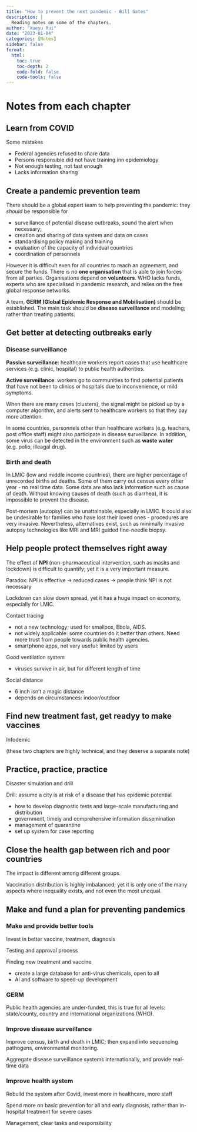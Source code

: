 ```yaml
---
title: "How to prevent the next pandemic - Bill Gates"
description: |
  Reading notes on some of the chapters. 
author: "Xueyu Rui"
date: "2023-01-04"
categories: [Notes]
sidebar: false
format: 
  html:
    toc: true
    toc-depth: 2
    code-fold: false
    code-tools: false
---
```



# Notes from each chapter

## Learn from COVID

Some mistakes

* Federal agencies refused to share data
* Persons responsible did not have training inn epidemiology
* Not enough testing, not fast enough 
* Lacks information sharing


## Create a pandemic prevention team

There should be a global expert team to help preventing the pandemic: they *should* be responsible for

* surveillance of potential disease outbreaks, sound the alert when necessary;
* creation and sharing of data system and data on cases
* standardising policy making and training
* evaluation of the capacity of individual countries
* coordination of personnels

However it is difficult even for all countries to reach an agreement, and secure the funds. There is no **one organisation** that is able to join forces from all parties. Organisations depend on **volunteers**. WHO lacks funds, experts who are specialised in pandemic research, and relies on the free global response networks. 

A team, **GERM (Global Epidemic Response and Mobilisation)** should be established. The main task should be **disease surveillance** and modeling; rather than treating patients.


## Get better at detecting outbreaks early

### Disease surveillance

**Passive surveillance**: healthcare workers report cases that use healthcare services (e.g. clinic, hospital) to public health authorities.

**Active surveillance**: workers go to communities to find potential patients that have not been to clinics or hospitals due to inconvenience, or mild symptoms.

When there are many cases (clusters), the signal might be picked up by a computer algorithm, and alerts sent to healthcare workers so that they pay more attention.

In some countries, personnels other than healthcare workers (e.g. teachers, post office staff) might also participate in disease surveillance. In addition, some virus can be detected in the environment such as **waste water** (e.g. polio, illeagal drug). 

### Birth and death

In LMIC (low and middle income countries), there are higher percentage of unrecorded births ad deaths. Some of them carry out census every other year - no real time data. Some data are also lack information such as cause of death. Without knowing causes of death (such as diarrhea), it is impossible to prevent the disease. 

Post-mortem (autopsy) can be unattainable, especially in LMIC. It could also be undesirable for families who have lost their loved ones - procedures are very invasive. Nevertheless, alternatives exist, such as minimally invasive autopsy technologies like MRI and MRI guided fine-needle biopsy.



## Help people protect themselves right away

The effect of **NPI** (non-pharmaceutical intervention, such as masks and lockdown) is difficult to quantify; yet it is a very important measure.

Paradox: NPI is effective -> reduced cases -> people think NPI is not necessary

Lockdown can slow down spread, yet it has a huge impact on economy, especially for LMIC.

Contact tracing

- not a new technology; used for smallpox, Ebola, AIDS.
- not widely applicable: some countries do it better than others. Need more trust from people towards public health agencies.
- smartphone apps, not very useful: limited by users

Good ventilation system

- viruses survive in air, but for different length of time

Social distance

- 6 inch isn't a magic distance
- depends on circumstances: indoor/outdoor




## Find new treatment fast, get readyy to make vaccines

Infodemic

(these two chapters are highly technical, and they deserve a separate note)


## Practice, practice, practice

Disaster simulation and drill

Drill: assume a city is at risk of a disease that has epidemic potential

- how to develop diagnostic tests and large-scale manufacturing and distribution
- government, timely and comprehensive information dissemination
- management of quarantine 
- set up system for case reporting 



## Close the health gap between rich and poor countries

The impact is different among different groups.

Vaccination distribution is highly imbalanced; yet it is only one of the many aspects where inequality exists, and not even the most unequal.





## Make and fund a plan for preventing pandemics 

### Make and provide better tools

Invest in better vaccine, treatment, diagnosis

Testing and approval process

Finding new treatment and vaccine

- create a large database for anti-virus chemicals, open to all
- AI and software to speed-up development 

### GERM 

Public health agencies are under-funded, this is true for all levels: state/county, country and international organizations (WHO).

### Improve disease surveillance 

Improve census, birth and death in LMIC; then expand into sequencing pathogens, environmental monitoring.

Aggregate disease surveillance systems internationally, and provide real-time data

### Improve health system 

Rebuild the system after Covid, invest more in healthcare, more staff 

Spend more on basic prevention for all and early diagnosis, rather than in-hospital treatment for severe cases

Management, clear tasks and responsibility













